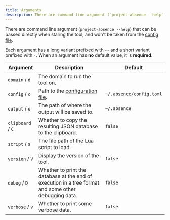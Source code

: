 ```yaml
---
title: Arguments
description: There are command line argument (`project-absence --help`) that can be passed directly when staring the tool, and won't be taken from the config file.
---
```


There are command line argument (`project-absence --help`) that can be passed directly when staring the tool, and won't be taken from the [config file](/docs/usage/config).

Each argument has a long variant prefixed with `--` and a short variant prefixed with `-`. When an argument has **no** default value, it is **required**.

| Argument          | Description                                                                                           | Default                  |
| ----------------- | ----------------------------------------------------------------------------------------------------- | ------------------------ |
| `domain` / `d`    | The domain to run the tool on.                                                                        |                          |
| `config` / `c`    | Path to the [configuration file](/docs/usage/config).                                                 | `~/.absence/config.toml` |
| `output` / `o`    | The path of where the output will be saved to.                                                        | `~/.absence`             |
| `clipboard` / `C` | Whether to copy the resulting JSON database to the clipboard.                                         | `false`                  |
| `script` / `s`    | The file path of the Lua script to load.                                                              |                          |
| `version` / `V`   | Display the version of the tool.                                                                      | `false`                  |
| `debug` / `D`     | Whether to print the database at the end of execution in a tree format and some other debugging data. | `false`                  |
| `verbose` / `v`   | Whether to print some verbose data.                                                                   | `false`                  |

